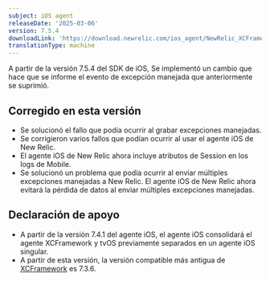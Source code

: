 ```yaml
---
subject: iOS agent
releaseDate: '2025-03-06'
version: 7.5.4
downloadLink: 'https://download.newrelic.com/ios_agent/NewRelic_XCFramework_Agent_7.5.4.zip'
translationType: machine
---
```


<Callout variant="important">
  A partir de la versión 7.5.4 del SDK de iOS, Se implementó un cambio que hace que se informe el evento de excepción manejada que anteriormente se suprimió.
</Callout>

## Corregido en esta versión

* Se solucionó el fallo que podía ocurrir al grabar excepciones manejadas.
* Se corrigieron varios fallos que podían ocurrir al usar el agente iOS de New Relic.
* El agente iOS de New Relic ahora incluye atributos de Session en los logs de Mobile.
* Se solucionó un problema que podía ocurrir al enviar múltiples excepciones manejadas a New Relic. El agente iOS de New Relic ahora evitará la pérdida de datos al enviar múltiples excepciones manejadas.

## Declaración de apoyo

* A partir de la versión 7.4.1 del agente iOS, el agente iOS consolidará el agente XCFramework y tvOS previamente separados en un agente iOS singular.
* A partir de esta versión, la versión compatible más antigua de [XCFramework](/docs/release-notes/mobile-release-notes/ios-release-notes/xcframework-agent-736) es 7.3.6.
